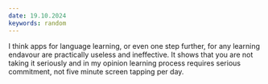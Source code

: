 ```yaml
---
date: 19.10.2024
keywords: random
---
```


I think apps for language learning, or even one step further, for any learning endavour are practically useless and ineffective. It shows that you are not taking it seriously and in my opinion learning process requires serious commitment, not five minute screen tapping per day.